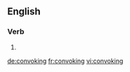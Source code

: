 
==English==

===Verb===
{{head|en}}

# {{present participle of|convoke|lang=en}}

[[de:convoking]]
[[fr:convoking]]
[[vi:convoking]]